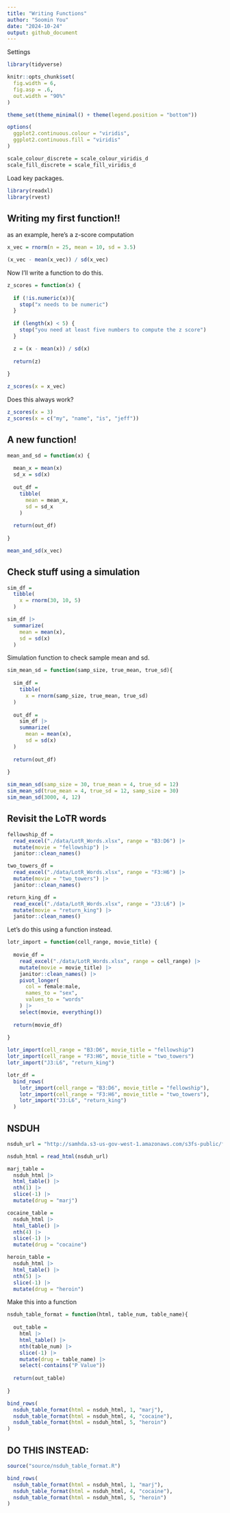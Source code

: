 ```yaml
---
title: "Writing Functions"
author: "Soomin You"
date: "2024-10-24"
output: github_document
---
```


Settings 

```r
library(tidyverse)

knitr::opts_chunk$set(
  fig.width = 6,
  fig.asp = .6,
  out.width = "90%"
)

theme_set(theme_minimal() + theme(legend.position = "bottom"))

options(
  ggplot2.continuous.colour = "viridis",
  ggplot2.continuous.fill = "viridis"
)

scale_colour_discrete = scale_colour_viridis_d
scale_fill_discrete = scale_fill_viridis_d
```

Load key packages. 

```r
library(readxl)
library(rvest)
```

## Writing my first function!!

as an example, here's a z-score computation 

```r
x_vec = rnorm(n = 25, mean = 10, sd = 3.5)

(x_vec - mean(x_vec)) / sd(x_vec)
```

Now I'll write a function to do this. 

```r
z_scores = function(x) {
  
  if (!is.numeric(x)){
    stop("x needs to be numeric")
  }
  
  if (length(x) < 5) {
    stop("you need at least five numbers to compute the z score")
  }

  z = (x - mean(x)) / sd(x) 
  
  return(z)
  
}

z_scores(x = x_vec)
```

Does this always work? 

```r
z_scores(x = 3)
z_scores(x = c("my", "name", "is", "jeff"))
```


## A new function! 

```r
mean_and_sd = function(x) {
  
  mean_x = mean(x)
  sd_x = sd(x)
  
  out_df = 
    tibble(
      mean = mean_x,
      sd = sd_x 
    )
  
  return(out_df)
  
}

mean_and_sd(x_vec)
```

## Check stuff using a simulation 

```r
sim_df = 
  tibble(
    x = rnorm(30, 10, 5)
  )

sim_df |>
  summarize(
    mean = mean(x), 
    sd = sd(x)
  )
```

Simulation function to check sample mean and sd.

```r
sim_mean_sd = function(samp_size, true_mean, true_sd){
  
  sim_df = 
    tibble(
      x = rnorm(samp_size, true_mean, true_sd)
  )
  
  out_df = 
    sim_df |>
    summarize(
      mean = mean(x), 
      sd = sd(x)
  )
  
  return(out_df)
  
}

sim_mean_sd(samp_size = 30, true_mean = 4, true_sd = 12)
sim_mean_sd(true_mean = 4, true_sd = 12, samp_size = 30)
sim_mean_sd(3000, 4, 12)

```
 


## Revisit the LoTR words 

```r
fellowship_df = 
  read_excel("./data/LotR_Words.xlsx", range = "B3:D6") |>
  mutate(movie = "fellowship") |>
  janitor::clean_names()

two_towers_df = 
  read_excel("./data/LotR_Words.xlsx", range = "F3:H6") |>
  mutate(movie = "two_towers") |>
  janitor::clean_names()

return_king_df = 
  read_excel("./data/LotR_Words.xlsx", range = "J3:L6") |>
  mutate(movie = "return_king") |>
  janitor::clean_names()
```


Let's do this using a function instead. 

```r
lotr_import = function(cell_range, movie_title) {
  
  movie_df = 
    read_excel("./data/LotR_Words.xlsx", range = cell_range) |>
    mutate(movie = movie_title) |>
    janitor::clean_names() |>
    pivot_longer(
      col = female:male, 
      names_to = "sex", 
      values_to = "words"
    ) |>
    select(movie, everything())
  
  return(movie_df)
  
}

lotr_import(cell_range = "B3:D6", movie_title = "fellowship")
lotr_import(cell_range = "F3:H6", movie_title = "two_towers")
lotr_import("J3:L6", "return_king")

lotr_df = 
  bind_rows(
    lotr_import(cell_range = "B3:D6", movie_title = "fellowship"), 
    lotr_import(cell_range = "F3:H6", movie_title = "two_towers"), 
    lotr_import("J3:L6", "return_king")
  )
```


## NSDUH

```r
nsduh_url = "http://samhda.s3-us-gov-west-1.amazonaws.com/s3fs-public/field-uploads/2k15StateFiles/NSDUHsaeShortTermCHG2015.htm"

nsduh_html = read_html(nsduh_url)

marj_table = 
  nsduh_html |>
  html_table() |>
  nth(1) |>
  slice(-1) |>
  mutate(drug = "marj")

cocaine_table = 
  nsduh_html |>
  html_table() |>
  nth(4) |>
  slice(-1) |>
  mutate(drug = "cocaine")

heroin_table = 
  nsduh_html |>
  html_table() |>
  nth(5) |>
  slice(-1) |>
  mutate(drug = "heroin")

```


Make this into a function 

```r
nsduh_table_format = function(html, table_num, table_name){
  
  out_table = 
    html |>
    html_table() |>
    nth(table_num) |>
    slice(-1) |>
    mutate(drug = table_name) |>
    select(-contains("P Value"))
  
  return(out_table)
  
}

bind_rows(
  nsduh_table_format(html = nsduh_html, 1, "marj"), 
  nsduh_table_format(html = nsduh_html, 4, "cocaine"), 
  nsduh_table_format(html = nsduh_html, 5, "heroin")
)
```


## DO THIS INSTEAD: 

```r
source("source/nsduh_table_format.R")

bind_rows(
  nsduh_table_format(html = nsduh_html, 1, "marj"), 
  nsduh_table_format(html = nsduh_html, 4, "cocaine"), 
  nsduh_table_format(html = nsduh_html, 5, "heroin")
)

```


